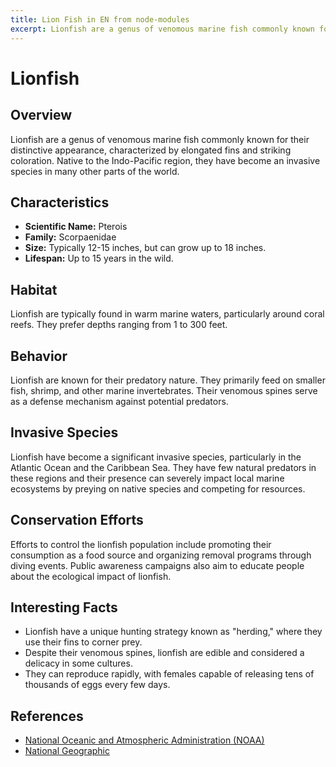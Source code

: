 ```yaml
---
title: Lion Fish in EN from node-modules
excerpt: Lionfish are a genus of venomous marine fish commonly known for their distinctive appearance, characterized by elongated fins and striking coloration.
---
```


# Lionfish

## Overview
Lionfish are a genus of venomous marine fish commonly known for their distinctive appearance, characterized by elongated fins and striking coloration. Native to the Indo-Pacific region, they have become an invasive species in many other parts of the world.

## Characteristics
- **Scientific Name:** Pterois
- **Family:** Scorpaenidae
- **Size:** Typically 12-15 inches, but can grow up to 18 inches.
- **Lifespan:** Up to 15 years in the wild.

## Habitat
Lionfish are typically found in warm marine waters, particularly around coral reefs. They prefer depths ranging from 1 to 300 feet.

## Behavior
Lionfish are known for their predatory nature. They primarily feed on smaller fish, shrimp, and other marine invertebrates. Their venomous spines serve as a defense mechanism against potential predators.

## Invasive Species
Lionfish have become a significant invasive species, particularly in the Atlantic Ocean and the Caribbean Sea. They have few natural predators in these regions and their presence can severely impact local marine ecosystems by preying on native species and competing for resources.

## Conservation Efforts
Efforts to control the lionfish population include promoting their consumption as a food source and organizing removal programs through diving events. Public awareness campaigns also aim to educate people about the ecological impact of lionfish.

## Interesting Facts
- Lionfish have a unique hunting strategy known as "herding," where they use their fins to corner prey.
- Despite their venomous spines, lionfish are edible and considered a delicacy in some cultures.
- They can reproduce rapidly, with females capable of releasing tens of thousands of eggs every few days.

## References
- [National Oceanic and Atmospheric Administration (NOAA)](https://www.noaa.gov)
- [National Geographic](https://www.nationalgeographic.com)

